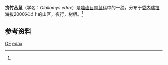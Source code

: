 {{Speciesbox
| name = 贪竹丛鼠
| image = 
| status = DD
| status_system = iucn3.1
| status_ref = <ref name=iucn>{{IUCN2008|assessors=Ochoa, J., Rivas, B. & Aguillera, M.|year=2008|id=15190|title=Olallamys edax|downloaded=6 January 2009}}</ref>
| genus = Olallamys
| species = edax
| authority = （[[奥德菲尔德·托马斯Thomas|Thomas]]，1916）
| synonyms = 
}}
'''贪竹丛鼠'''（学名：''Olallamys edax''）是[[啮齿目|啮齿目]][[棘鼠科|棘鼠科]]中的一[[物种|种]]，分布于[[委内瑞拉|委内瑞拉]]海拔2000米以上的山区，夜行，树栖。<ref name=iucn/>
==参考资料==
{{reflist}}
{{Taxonbar|from=Q1764989}}

[[Category:IUCN红色名录数据缺乏物种|OE]]
[[Category:竹丛鼠属|edax]]